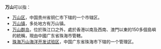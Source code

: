'''万山'''可以指：
*[[万山区|万山区]]，中国贵州省铜仁市下辖的一个市辖区。
*[[万山镇|万山镇]]，多处地方有万山镇。
*[[万山群岛|万山群岛]]，位於珠江口之外，處於香港以南及西南、澳門以東的150多個島嶼的統稱，現由中國广东省珠海市管轄。
*[[珠海万山海洋开发试验区|珠海万山海洋开发试验区]]，中国广东省珠海市下辖的一个管理区。
{{disambig|Cat=二字地名消歧义|W}}